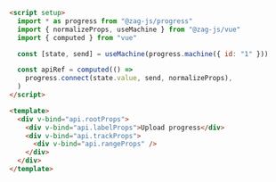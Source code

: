 ```md
<script setup>
  import * as progress from "@zag-js/progress"
  import { normalizeProps, useMachine } from "@zag-js/vue"
  import { computed } from "vue"

  const [state, send] = useMachine(progress.machine({ id: "1" }))

  const apiRef = computed(() =>
    progress.connect(state.value, send, normalizeProps),
  )
</script>

<template>
  <div v-bind="api.rootProps">
    <div v-bind="api.labelProps">Upload progress</div>
    <div v-bind="api.trackProps">
      <div v-bind="api.rangeProps" />
    </div>
  </div>
</template>
```
